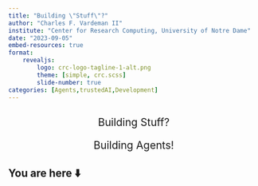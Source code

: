 ```yaml
---
title: "Building \"Stuff\"?"
author: "Charles F. Vardeman II"
institute: "Center for Research Computing, University of Notre Dame"
date: "2023-09-05"
embed-resources: true
format: 
    revealjs:
        logo: crc-logo-tagline-1-alt.png
        theme: [simple, crc.scss]
        slide-number: true
categories: [Agents,trustedAI,Development]
---
```


##

::: {style="font-size: 1.5em; text-align: center"}
::: {.fragment .strike .center-xy}
::: {.fragment .fade-out}
Building Stuff?
:::
:::

::: {.fragment .fade-in .center-xy}
Building Agents! 
:::
:::

## You are here ⬇️